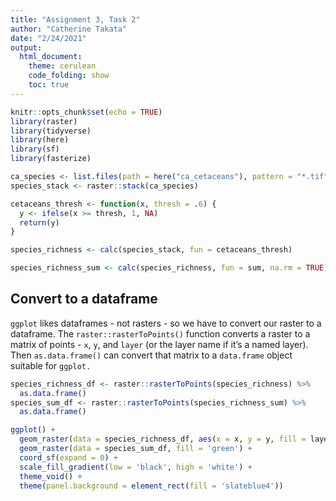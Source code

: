 ```yaml
---
title: "Assignment 3, Task 2"
author: "Catherine Takata"
date: "2/24/2021"
output: 
  html_document:
    theme: cerulean
    code_folding: show
    toc: true
---
```


```r
knitr::opts_chunk$set(echo = TRUE)
library(raster) 
library(tidyverse)
library(here)
library(sf)
library(fasterize)
```

```r
ca_species <- list.files(path = here("ca_cetaceans"), pattern = "*.tif", full.names = TRUE)
species_stack <- raster::stack(ca_species)
```

```r
cetaceans_thresh <- function(x, thresh = .6) {
  y <- ifelse(x >= thresh, 1, NA)
  return(y)
}

species_richness <- calc(species_stack, fun = cetaceans_thresh)

species_richness_sum <- calc(species_richness, fun = sum, na.rm = TRUE)
```

## Convert to a dataframe
`ggplot` likes dataframes - not rasters - so we have to convert our raster to a dataframe.  The `raster::rasterToPoints()` function converts a raster to a matrix of points - `x`, `y`, and `layer` (or the layer name if it's a named layer).  Then `as.data.frame()` can convert that matrix to a `data.frame` object suitable for `ggplot.`

```r
species_richness_df <- raster::rasterToPoints(species_richness) %>%
  as.data.frame()
species_sum_df <- raster::rasterToPoints(species_richness_sum) %>%
  as.data.frame()

ggplot() +
  geom_raster(data = species_richness_df, aes(x = x, y = y, fill = layer)) +
  geom_raster(data = species_sum_df, fill = 'green') +
  coord_sf(expand = 0) +
  scale_fill_gradient(low = 'black', high = 'white') +
  theme_void() +
  theme(panel.background = element_rect(fill = 'slateblue4'))
```

